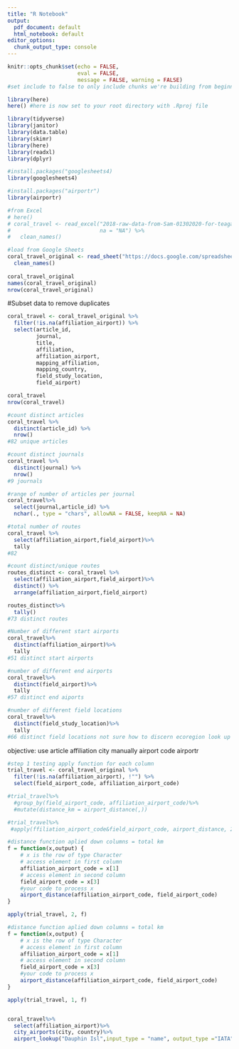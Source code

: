 ```yaml
---
title: "R Notebook"
output:
  pdf_document: default
  html_notebook: default
editor_options:
  chunk_output_type: console
---
```


```r
knitr::opts_chunk$set(echo = FALSE, 
                      eval = FALSE, 
                      message = FALSE, warning = FALSE)
#set include to false to only include chunks we're building from beginning

library(here)
here() #here is now set to your root directory with .Rproj file

library(tidyverse)
library(janitor)
library(data.table)
library(skimr)
library(here)
library(readxl)
library(dplyr)

#install.packages("googlesheets4)
library(googlesheets4)

#install.packages("airportr")
library(airportr)
```


```r
#from Excel 
# here()
# coral_travel <- read_excel("2018-raw-data-from-Sam-01302020-for-teagan.xlsx",
#                            na = "NA") %>% 
#   clean_names()

#load from Google Sheets
coral_travel_original <- read_sheet("https://docs.google.com/spreadsheets/d/1bbf_4Uv9diOOovP5iAgWFFdf-VZfSIkAqk_m0eH78a4/edit#gid=134456861") %>% 
  clean_names()
  
coral_travel_original
names(coral_travel_original)
nrow(coral_travel_original)

```

#Subset data to remove duplicates

```r
coral_travel <- coral_travel_original %>% 
  filter(!is.na(affiliation_airport)) %>%
  select(article_id, 
         journal, 
         title, 
         affiliation, 
         affiliation_airport, 
         mapping_affiliation, 
         mapping_country, 
         field_study_location, 
         field_airport) 

coral_travel
nrow(coral_travel) 
```


```r
#count distinct articles
coral_travel %>%
  distinct(article_id) %>% 
  nrow()
#82 unique articles

#count distinct journals
coral_travel %>%
  distinct(journal) %>% 
  nrow()
#9 journals

#range of number of articles per journal
coral_travel%>%
  select(journal,article_id) %>% 
  nchar(., type = "chars", allowNA = FALSE, keepNA = NA)

#total number of routes
coral_travel %>%
  select(affiliation_airport,field_airport)%>%
  tally
#82

#count distinct/unique routes
routes_distinct <- coral_travel %>%
  select(affiliation_airport,field_airport)%>%
  distinct() %>% 
  arrange(affiliation_airport,field_airport)

routes_distinct%>%
  tally()
#73 distinct routes

#Number of different start airports
coral_travel%>%
  distinct(affiliation_airport)%>%
  tally
#51 distinct start airports

#number of different end airports
coral_travel%>%
  distinct(field_airport)%>%
  tally
#57 distinct end aiports

#number of different field locations
coral_travel%>%
  distinct(field_study_location)%>%
  tally
#66 distinct field locations not sure how to discern ecoregion look up different package?
```

objective:
use 
article affiliation
city manually
airport code airportr
```r
#step 1 testing apply function for each column
trial_travel <- coral_travel_original %>% 
  filter(!is.na(affiliation_airport), !"") %>%
  select(field_airport_code, affiliation_airport_code) 

#trial_travel%>%
  #group_by(field_airport_code, affiliation_airport_code)%>%
  #mutate(distance_km = airport_distance(,))

#trial_travel%>%
 #apply(ffiliation_airport_code&field_airport_code, airport_distance, 22, f)

#distance function aplied down columns = total km 
f = function(x,output) {
    # x is the row of type Character
    # access element in first column
    affiliation_airport_code = x[1]
    # access element in second column
    field_airport_code = x[3]
    #your code to process x
    airport_distance(affiliation_airport_code, field_airport_code)
}

apply(trial_travel, 2, f)

#distance function aplied down columns = total km 
f = function(x,output) {
    # x is the row of type Character
    # access element in first column
    affiliation_airport_code = x[1]
    # access element in second column
    field_airport_code = x[3]
    #your code to process x
    airport_distance(affiliation_airport_code, field_airport_code)
}

apply(trial_travel, 1, f)


coral_travel%>%
  select(affiliation_airport)%>%
  city_airports(city, country)%>%
  airport_lookup("Dauphin Isl",input_type = "name", output_type ="IATA")%>%

  

```


